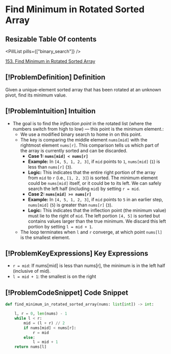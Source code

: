# Find Minimum in Rotated Sorted Array

## Resizable Table Of contents

<DifficultyBadge difficulty="medium" />

<PillList pills={["binary_search"]} />

[153. Find Minimum in Rotated Sorted Array](https://leetcode.com/problems/find-minimum-in-rotated-sorted-array)

## [!ProblemDefinition] Definition

Given a unique-element sorted array that has been rotated at an unknown pivot, find its minimum value.

## [!ProblemIntuition] Intuition

- The goal is to find the *inflection point* in the rotated list (where the numbers switch from high to low) — this point is the minimum element.:
    - We use a modified binary search to home in on this point.
    - The key is comparing the middle element `nums[mid]` with the rightmost element `nums[r]`. This comparison tells us which part of the array is currently sorted and can be discarded.
        - **Case 1: `nums[mid] < nums[r]`**
        - **Example:** In `[4, 5, 1, 2, 3]`, if `mid` points to `1`, `nums[mid]` (`1`) is less than `nums[r]` (`3`).
        - **Logic:** This indicates that the entire right portion of the array from `mid` to `r` (i.e., `[1, 2, 3]`) is sorted. The minimum element could be `nums[mid]` itself, or it could be to its left. We can safely search the left half (including `mid`) by setting `r = mid`.
        - **Case 2: `nums[mid] >= nums[r]`**
        - **Example:** In `[4, 5, 1, 2, 3]`, if `mid` points to `5` in an earlier step, `nums[mid]` (`5`) is greater than `nums[r]` (`3`).
        - **Logic:** This indicates that the inflection point (the minimum value) must lie to the right of `mid`. The left portion `[4, 5]` is sorted but contains values larger than the true minimum. We discard this left portion by setting `l = mid + 1`.
    - The loop terminates when `l` and `r` converge, at which point `nums[l]` is the smallest element.

## [!ProblemKeyExpressions] Key Expressions

- `r = mid`: If nums[mid] is less than nums[r], the minimum is in the left half (inclusive of mid).
- `l = mid + 1`: the smallest is on the right

## [!ProblemCodeSnippet] Code Snippet

```python meta="source=problems/153-find-minimum-in-rotated-sorted-array/solution.py"
def find_minimum_in_rotated_sorted_array(nums: list[int]) -> int:

    l, r = 0, len(nums) - 1
    while l < r:
        mid = (l + r) // 2
        if nums[mid] < nums[r]:
            r = mid
        else:
            l = mid + 1 
    return nums[l]
```

